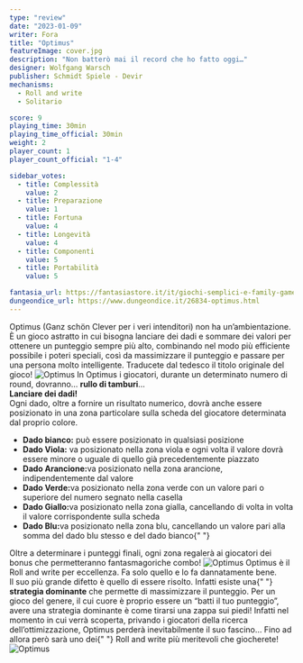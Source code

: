 ```yaml
---
type: "review"
date: "2023-01-09"
writer: Fora
title: "Optimus"
featureImage: cover.jpg
description: "Non batterò mai il record che ho fatto oggi…"
designer: Wolfgang Warsch
publisher: Schmidt Spiele - Devir
mechanisms:
  - Roll and write
  - Solitario

score: 9
playing_time: 30min
playing_time_official: 30min
weight: 2
player_count: 1
player_count_official: "1-4"

sidebar_votes:
  - title: Complessità
    value: 2
  - title: Preparazione
    value: 1
  - title: Fortuna
    value: 4
  - title: Longevità
    value: 4
  - title: Componenti
    value: 5
  - title: Portabilità
    value: 5

fantasia_url: https://fantasiastore.it/it/giochi-semplici-e-family-games/6378-optimus-ganz-schn-clever.html
dungeondice_url: https://www.dungeondice.it/26834-optimus.html
---
```


<Setting>
  Optimus (Ganz schön Clever per i veri intenditori) non ha un’ambientazione. È
  un gioco astratto in cui bisogna lanciare dei dadi e sommare dei valori per
  ottenere un punteggio sempre più alto, combinando nel modo più efficiente
  possibile i poteri speciali, così da massimizzare il punteggio e passare per
  una persona molto intelligente. Traducete dal tedesco il titolo originale del
  gioco!
</Setting>

<img src="./game1.jpg" alt="Optimus" />

<Rules>
  In Optimus i giocatori, durante un determinato numero di round, dovranno…
  <strong>rullo di tamburi</strong>…
  <br />
  <strong>Lanciare dei dadi!</strong>
  <br />
  Ogni dado, oltre a fornire un risultato numerico, dovrà anche essere posizionato
  in una zona particolare sulla scheda del giocatore determinata dal proprio colore.
  <br />
  <ul>
    <li>
      <strong>Dado bianco:</strong> può essere posizionato in qualsiasi
      posizione
    </li>
    <li>
      <strong>Dado Viola:</strong> va posizionato nella zona viola e ogni volta
      il valore dovrà essere minore o uguale di quello già precedentemente
      piazzato
    </li>
    <li>
      <strong>Dado Arancione:</strong>va posizionato nella zona arancione,
      indipendentemente dal valore
    </li>
    <li>
      <strong>Dado Verde:</strong>va posizionato nella zona verde con un valore
      pari o superiore del numero segnato nella casella
    </li>
    <li>
      <strong>Dado Giallo:</strong>va posizionato nella zona gialla, cancellando
      di volta in volta il valore corrispondente sulla scheda
    </li>
    <li>
      <strong>Dado Blu:</strong>va posizionato nella zona blu, cancellando un
      valore pari alla somma del dado blu stesso e del dado bianco{" "}
    </li>
  </ul>
  Oltre a determinare i punteggi finali, ogni zona regalerà ai giocatori dei
  bonus che permetteranno fantasmagoriche combo!
</Rules>

<img src="./game2.jpg" alt="Optimus" />

<Feedback>
  Optimus è il <Link to="/mechanisms/roll-and-write"> Roll and write </Link> per
  eccellenza. Fa solo quello e lo fa dannatamente bene.
  <br />
  Il suo più grande difetto è quello di essere risolto. Infatti esiste una{" "}
  <strong>strategia dominante</strong> che permette di massimizzare il
  punteggio. Per un gioco del genere, il cui cuore è proprio essere un “batti il
  tuo punteggio”, avere una strategia dominante è come tirarsi una zappa sui
  piedi! Infatti nel momento in cui verrà scoperta, privando i giocatori della
  ricerca dell’ottimizzazione, Optimus perderà inevitabilmente il suo fascino…
  Fino ad allora però sarà uno dei{" "}
  <Link to="/mechanisms/roll-and-write"> Roll and write </Link> più meritevoli
  che giocherete!
</Feedback>

<img src="./game3.jpg" alt="Optimus" />
